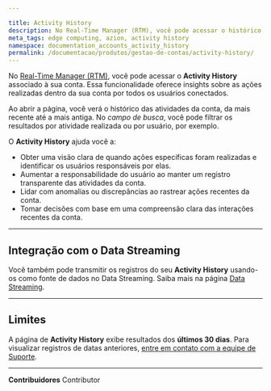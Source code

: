 ```yaml
---

title: Activity History
description: No Real-Time Manager (RTM), você pode acessar o histórico de todas as atividades realizadas na conta por todos os usuários conectados a ela desde a criação da conta.
meta_tags: edge computing, azion, activity history
namespace: documentation_accounts_activity_history
permalink: /documentacao/produtos/gestao-de-contas/activity-history/
---
```


No [Real-Time Manager (RTM)](https://console.azion.com/), você pode acessar o **Activity History** associado à sua conta. Essa funcionalidade oferece insights sobre as ações realizadas dentro da sua conta por todos os usuários conectados.

Ao abrir a página, você verá o histórico das atividades da conta, da mais recente até a mais antiga. No *campo de busca*, você pode filtrar os resultados por atividade realizada ou por usuário, por exemplo.

O **Activity History** ajuda você a:

- Obter uma visão clara de quando ações específicas foram realizadas e identificar os usuários responsáveis por elas.
- Aumentar a responsabilidade do usuário ao manter um registro transparente das atividades da conta.
- Lidar com anomalias ou discrepâncias ao rastrear ações recentes da conta.
- Tomar decisões com base em uma compreensão clara das interações recentes da conta.

---

## Integração com o Data Streaming

Você também pode transmitir os registros do seu **Activity History** usando-os como fonte de dados no Data Streaming. Saiba mais na página [Data Streaming](/pt-br/documentacao/produtos/data-streaming/#activity-history).

---

## Limites

A página de **Activity History** exibe resultados dos **últimos 30 dias**. Para visualizar registros de datas anteriores, [entre em contato com a equipe de Suporte](https://www.azion.com/pt-br/suporte/).





---


**Contribuidores** <ContributorList>Contributor</ContributorList>
